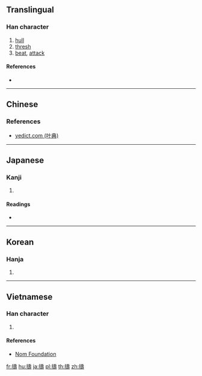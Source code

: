 {{also|𢭏}}
==Translingual==
{{Han simplified forms|擣|𢭏|捣|ex=y}}

===Han character===
{{Han char|rn=64|rad=手|as=14|sn=17|four=54041|canj=QGNI|ids=⿰扌壽}}

# [[hull]]
# [[thresh]]
# [[beat]], [[attack]]

====References====
* {{Han ref|kx=0459.280|dkj=12853|dj=0808.210|hdz=31973.130|uh=64E3}}

----

==Chinese==
{{zh-see|搗|v}}

===References===
* [http://yedict.com/htm/64/64E3.htm yedict.com (叶典)]

----

==Japanese==

===Kanji===
{{ja-kanji|grade=|rs=手14}}

# {{defn|lang=ja|sort=手14}}

====Readings====
* {{ja-readings|on=[[とう]] (tō), [[ちゅう]] (chū)|kun=[[つく]] (tsuku), [[うつ]] (utsu), [[ふれる]] (fureru)}}

----

==Korean==

===Hanja===
{{ko-hanja|hangeul=도|eumhun=|rv=do|mr=to|y=to}}

# {{defn|lang=ko|sort=手14}}

----

==Vietnamese==

===Han character===
{{vi-readings|rs=手14|hanviet=đảo}}

# {{defn|lang=vi|sort=手14}}

====References====
* [http://nomfoundation.org/common/nom_details.php?codepoint=64e3 Nom Foundation]

[[fr:擣]]
[[hu:擣]]
[[ja:擣]]
[[pl:擣]]
[[th:擣]]
[[zh:擣]]